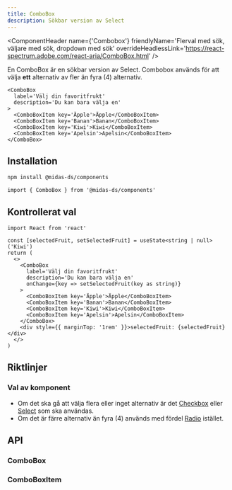 ```yaml
---
title: ComboBox
description: Sökbar version av Select
---
```



<ComponentHeader
  name={'Combobox'}
  friendlyName='Flerval med sök, väljare med sök, dropdown med sök'
  overrideHeadlessLink='https://react-spectrum.adobe.com/react-aria/ComboBox.html'
/>

En ComboBox är en sökbar version av Select. Combobox används för att välja **ett** alternativ av fler än fyra (4) alternativ.

```tsx
<ComboBox
  label='Välj din favoritfrukt'
  description='Du kan bara välja en'
>
  <ComboBoxItem key='Äpple'>Äpple</ComboBoxItem>
  <ComboBoxItem key='Banan'>Banan</ComboBoxItem>
  <ComboBoxItem key='Kiwi'>Kiwi</ComboBoxItem>
  <ComboBoxItem key='Apelsin'>Apelsin</ComboBoxItem>
</ComboBox>
```

<BasicExample />

## Installation

```bash npm2yarn
npm install @midas-ds/components
```

```tsx
import { ComboBox } from '@midas-ds/components'
```

## Kontrollerat val

```tsx
import React from 'react'
```

```tsx
const [selectedFruit, setSelectedFruit] = useState<string | null>('Kiwi')
return (
  <>
    <ComboBox
      label='Välj din favoritfrukt'
      description='Du kan bara välja en'
      onChange={key => setSelectedFruit(key as string)}
    >
      <ComboBoxItem key='Äpple'>Äpple</ComboBoxItem>
      <ComboBoxItem key='Banan'>Banan</ComboBoxItem>
      <ComboBoxItem key='Kiwi'>Kiwi</ComboBoxItem>
      <ComboBoxItem key='Apelsin'>Apelsin</ComboBoxItem>
    </ComboBox>
    <div style={{ marginTop: '1rem' }}>selectedFruit: {selectedFruit}</div>
  </>
)
```

<ControlledExample />

## Riktlinjer

### Val av komponent

- Om det ska gå att välja flera eller inget alternativ är det [Checkbox](/components/checkbox) eller [Select](/components/select) som ska användas.
- Om det är färre alternativ än fyra (4) används med fördel [Radio](/components/radio) istället.

## API

### ComboBox

<PropTable name='ComboBox' />

### ComboBoxItem

<PropTable
  name='ComboBoxItem'
  defaultOpen={false}
/>
